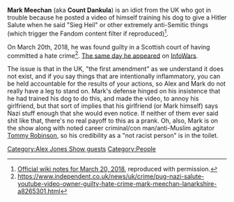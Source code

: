 {{Stub}}

'''Mark Meechan''' (aka '''Count Dankula''') is an idiot from the UK who got in trouble because he posted a video of himself training his dog to give a Hitler Salute when he said "Sieg Heil" or other extremely anti-Semitic things (which trigger the Fandom content filter if reproduced)<ref>[https://knowledgefight.com/the-past/2018/3/20/march-20-2018 Official wiki notes for March 20, 2018], reproduced with permission.</ref>.

On March 20th, 2018, he was found guilty in a Scottish court of having committed a hate crime<ref>https://www.independent.co.uk/news/uk/crime/pug-nazi-salute-youtube-video-owner-guilty-hate-crime-mark-meechan-lanarkshire-a8265301.html</ref>. [[141: March 20-22, 2018|The same day he appeared]] on [[InfoWars]].

The issue is that in the UK, "the first amendment" as we understand it does not exist, and if you say things that are intentionally inflammatory, you can be held accountable for the results of your actions, so Alex and Mark do not really have a leg to stand on. Mark's defense hinged on his insistence that he had trained his dog to do this, and made the video, to annoy his girlfriend, but that sort of implies that his girlfriend (or Mark himself) says Nazi stuff enough that she would even notice. If neither of them ever said shit like that, there's no real payoff to this as a prank. Oh, also, Mark is on the show along with noted career criminal/con man/anti-Muslim agitator [[Tommy Robinson]], so his credibility as a "not racist person" is in the toilet.

[[Category:Alex Jones Show guests]]
[[Category:People]]

